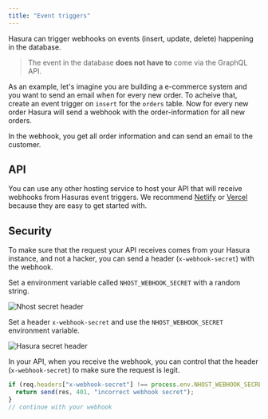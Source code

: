```yaml
---
title: "Event triggers"
---
```


Hasura can trigger webhooks on events (insert, update, delete) happening in the database.

> The event in the database **does not have to** come via the GraphQL API.

As an example, let's imagine you are building a e-commerce system and you want to send an email when for every new order. To acheive that, create an event trigger on `insert` for the `orders` table. Now for every new order Hasura will send a webhook with the order-information for all new orders.

In the webhook, you get all order information and can send an email to the customer.

## API

You can use any other hosting service to host your API that will receive webhooks from Hasuras event triggers. We recommend [Netlify](http://netlify.com/) or [Vercel](https://vercel.com/) because they are easy to get started with.

## Security

To make sure that the request your API receives comes from your Hasura instance, and not a hacker, you can send a header (`x-webhook-secret`) with the webhook.

Set a environment variable called `NHOST_WEBHOOK_SECRET` with a random string.

![Nhost secret header](/images/hasura/env-var-secret-header.png)

Set a header `x-webhook-secret` and use the `NHOST_WEBHOOK_SECRET` environment variable.

![Hasura secret header](/images/hasura/hasura-set-webhook-secret.png)

In your API, when you receive the webhook, you can control that the header (`x-webhook-secret`) to make sure the request is legit.

```js
if (req.headers["x-webhook-secret"] !== process.env.NHOST_WEBHOOK_SECRET) {
  return send(res, 401, "incorrect webhook secret");
}
// continue with your webhook
```
